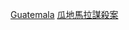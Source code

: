 {{Catnav|頁面分類|人物|各國人物|各國謀殺案受害者}}
{{Catnav|頁面分類|人物|逝世|特殊原因逝世者|謀殺受害者|各國謀殺案受害者}}
{{Catnav|頁面分類|社會|社會問題|犯罪|謀殺|謀殺受害者|各國謀殺案受害者}}
{{Catnav|頁面分類|社會|社會問題|犯罪|謀殺|各國謀殺案|瓜地馬拉謀殺案}}
{{Catnav|頁面分類|社會科學|社會學|刑事學|犯罪|謀殺|各國謀殺案|瓜地馬拉謀殺案}}
{{Catnav|頁面分類|社會科學|心理學|行為|犯罪|謀殺|各國謀殺案|瓜地馬拉謀殺案}}

[[Category:各國謀殺案受害者|Guatemala]]
[[Category:瓜地馬拉謀殺案|]]